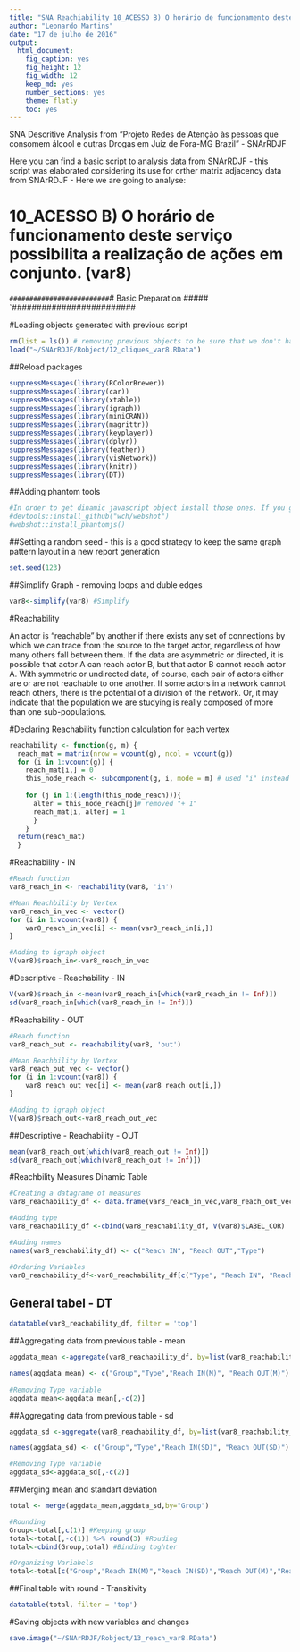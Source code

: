 ```yaml
---
title: "SNA Reachiability 10_ACESSO B) O horário de funcionamento deste serviço possibilita a realização de ações em conjunto. (var8)"
author: "Leonardo Martins"
date: "17 de julho de 2016"
output: 
  html_document: 
    fig_caption: yes
    fig_height: 12
    fig_width: 12
    keep_md: yes
    number_sections: yes
    theme: flatly
    toc: yes
---
```

SNA Descritive Analysis from "Projeto Redes de Atenção às pessoas que consomem álcool e outras Drogas em Juiz de Fora-MG   Brazil"  - SNArRDJF

Here you can find a basic script to analysis data from SNArRDJF - this script was elaborated considering its use for orther matrix adjacency data from SNArRDJF - Here we are going to analyse:

# 10_ACESSO B) O horário de funcionamento deste serviço possibilita a realização de ações em conjunto. (var8)

`#########################
`# Basic Preparation #####
`#########################

#Loading objects generated with previous script 
```r
rm(list = ls()) # removing previous objects to be sure that we don't have objects conflicts name
load("~/SNArRDJF/Robject/12_cliques_var8.RData")
```
##Reload packages
```r
suppressMessages(library(RColorBrewer))
suppressMessages(library(car))
suppressMessages(library(xtable))
suppressMessages(library(igraph))
suppressMessages(library(miniCRAN))
suppressMessages(library(magrittr))
suppressMessages(library(keyplayer))
suppressMessages(library(dplyr))
suppressMessages(library(feather))
suppressMessages(library(visNetwork))
suppressMessages(library(knitr))
suppressMessages(library(DT))
```
##Adding phantom tools
```r
#In order to get dinamic javascript object install those ones. If you get problems installing go to Stackoverflow.com and type your error to discover what to do. In some cases the libraries need to be intalled in outside R libs.
#devtools::install_github("wch/webshot")
#webshot::install_phantomjs()
```
##Setting a random seed - this is a good strategy to keep the same graph pattern layout in a new report generation
```r
set.seed(123)
```

##Simplify Graph - removing loops and duble edges 
```r
var8<-simplify(var8) #Simplify
```


#Reachability

An actor is "reachable" by another if there exists any set of connections by which we can trace from the source to the target actor, regardless of how many others fall between them. If the data are asymmetric or directed, it is possible that actor A can reach actor B, but that actor B cannot reach actor A. With symmetric or undirected data, of course, each pair of actors either are or are not reachable to one another. If some actors in a network cannot reach others, there is the potential of a division of the network. Or, it may indicate that the population we are studying is really composed of more than one sub-populations.

#Declaring Reachability function calculation for each vertex
```r
reachability <- function(g, m) {
  reach_mat = matrix(nrow = vcount(g), ncol = vcount(g))
  for (i in 1:vcount(g)) {
    reach_mat[i,] = 0
    this_node_reach <- subcomponent(g, i, mode = m) # used "i" instead of "(i - 1)"
    
    for (j in 1:(length(this_node_reach))){
      alter = this_node_reach[j]# removed "+ 1"
      reach_mat[i, alter] = 1
      }
    }
  return(reach_mat)
  }
``` 
#Reachability - IN
```r
#Reach function
var8_reach_in <- reachability(var8, 'in')

#Mean Reachbility by Vertex
var8_reach_in_vec <- vector()
for (i in 1:vcount(var8)) {
    var8_reach_in_vec[i] <- mean(var8_reach_in[i,])
}

#Adding to igraph object
V(var8)$reach_in<-var8_reach_in_vec
```
#Descriptive - Reachability - IN
```r
V(var8)$reach_in <-mean(var8_reach_in[which(var8_reach_in != Inf)])
sd(var8_reach_in[which(var8_reach_in != Inf)])
```

#Reachability - OUT
```r
#Reach function
var8_reach_out <- reachability(var8, 'out')

#Mean Reachbility by Vertex
var8_reach_out_vec <- vector()
for (i in 1:vcount(var8)) {
    var8_reach_out_vec[i] <- mean(var8_reach_out[i,])
}

#Adding to igraph object
V(var8)$reach_out<-var8_reach_out_vec
```

##Descriptive - Reachability  - OUT
```r
mean(var8_reach_out[which(var8_reach_out != Inf)])
sd(var8_reach_out[which(var8_reach_out != Inf)])
```

#Reachbility Measures Dinamic Table
```r

#Creating a datagrame of measures
var8_reachability_df <- data.frame(var8_reach_in_vec,var8_reach_out_vec) %>% round(3)

#Adding type
var8_reachability_df <-cbind(var8_reachability_df, V(var8)$LABEL_COR)

#Adding names
names(var8_reachability_df) <- c("Reach IN", "Reach OUT","Type")

#Ordering Variables
var8_reachability_df<-var8_reachability_df[c("Type", "Reach IN", "Reach OUT")]
```
## General tabel - DT 
```r
datatable(var8_reachability_df, filter = 'top')
```

##Aggregating data from previous table - mean
```r
aggdata_mean <-aggregate(var8_reachability_df, by=list(var8_reachability_df$Type), FUN=mean, na.rm=TRUE)

names(aggdata_mean) <- c("Group","Type","Reach IN(M)", "Reach OUT(M)")
  
#Removing Type variable
aggdata_mean<-aggdata_mean[,-c(2)]
```
##Aggregating data from previous table - sd
```r
aggdata_sd <-aggregate(var8_reachability_df, by=list(var8_reachability_df$Type), FUN=sd, na.rm=TRUE) 

names(aggdata_sd) <- c("Group","Type","Reach IN(SD)", "Reach OUT(SD)")

#Removing Type variable
aggdata_sd<-aggdata_sd[,-c(2)]
```
##Merging mean and standart deviation
```r
total <- merge(aggdata_mean,aggdata_sd,by="Group")

#Rounding
Group<-total[,c(1)] #Keeping group
total<-total[,-c(1)] %>% round(3) #Rouding
total<-cbind(Group,total) #Binding toghter

#Organizing Variabels
total<-total[c("Group","Reach IN(M)","Reach IN(SD)","Reach OUT(M)","Reach OUT(SD)")]
```
##Final table with round - Transitivity
```r
datatable(total, filter = 'top')
```
#Saving objects with new variables and changes
```r
save.image("~/SNArRDJF/Robject/13_reach_var8.RData") 
```

